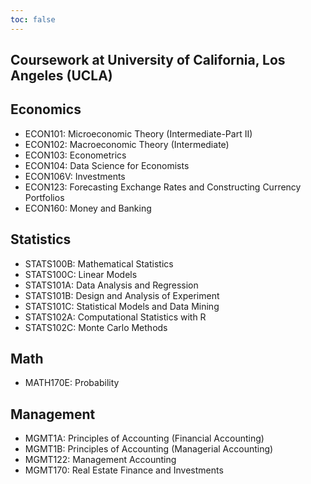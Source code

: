 ```yaml
---
toc: false
---
```


## Coursework at University of California, Los Angeles (UCLA)

## Economics
- ECON101: Microeconomic Theory (Intermediate-Part II)
- ECON102: Macroeconomic Theory (Intermediate)
- ECON103: Econometrics
- ECON104: Data Science for Economists
- ECON106V: Investments
- ECON123: Forecasting Exchange Rates and Constructing Currency Portfolios
- ECON160: Money and Banking

## Statistics
- STATS100B: Mathematical Statistics
- STATS100C: Linear Models
- STATS101A: Data Analysis and Regression
- STATS101B: Design and Analysis of Experiment
- STATS101C: Statistical Models and Data Mining
- STATS102A: Computational Statistics with R
- STATS102C: Monte Carlo Methods

## Math
- MATH170E: Probability

## Management
- MGMT1A: Principles of Accounting (Financial Accounting)
- MGMT1B: Principles of Accounting (Managerial Accounting)
- MGMT122: Management Accounting
- MGMT170: Real Estate Finance and Investments
